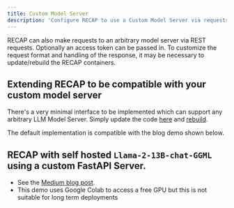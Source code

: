 ```yaml
---
title: Custom Model Server
description: 'Configure RECAP to use a Custom Model Server via requests'
---
```


RECAP can also make requests to an arbitrary model server via REST requests. Optionally an access token can be passed
in. To customize the request format and handling of the response, it may be necessary to update/rebuild the RECAP
containers.

## Extending RECAP to be compatible with your custom model server
There's a very minimal interface to be implemented which can support any arbitrary LLM Model Server.
Simply update the code [here](https://github.com/RECAP-ai/RECAP/blob/main/backend/RECAP/llm/custom_llm.py#L14)
and [rebuild](https://docs.RECAP.work/quickstart#setup).

The default implementation is compatible with the blog demo shown below.

## RECAP with self hosted `Llama-2-13B-chat-GGML` using a custom FastAPI Server.
- See the [Medium blog post](https://medium.com/@yuhongsun96/host-a-llama-2-api-on-gpu-for-free-a5311463c183).
- This demo uses Google Colab to access a free GPU but this is not suitable for long term deployments
